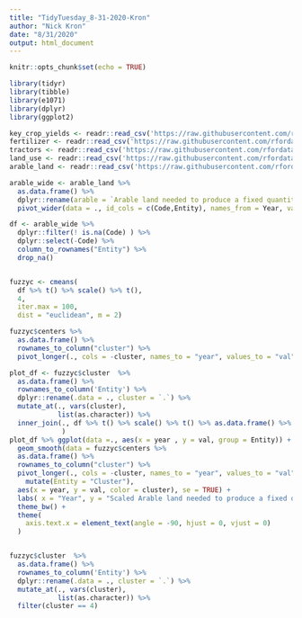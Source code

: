 ---
title: "TidyTuesday_8-31-2020-Kron"
author: "Nick Kron"
date: "8/31/2020"
output: html_document
---

```{r setup, include=FALSE}
knitr::opts_chunk$set(echo = TRUE)
```

```{r, message=FALSE,echo=FALSE,error=FALSE}
library(tidyr)
library(tibble)
library(e1071)
library(dplyr)
library(ggplot2)
```

```{r}

key_crop_yields <- readr::read_csv('https://raw.githubusercontent.com/rfordatascience/tidytuesday/master/data/2020/2020-09-01/key_crop_yields.csv')
fertilizer <- readr::read_csv('https://raw.githubusercontent.com/rfordatascience/tidytuesday/master/data/2020/2020-09-01/cereal_crop_yield_vs_fertilizer_application.csv')
tractors <- readr::read_csv('https://raw.githubusercontent.com/rfordatascience/tidytuesday/master/data/2020/cereal_yields_vs_tractor_inputs_in_agriculture.csv')
land_use <- readr::read_csv('https://raw.githubusercontent.com/rfordatascience/tidytuesday/master/data/2020/2020-09-01/land_use_vs_yield_change_in_cereal_production.csv')
arable_land <- readr::read_csv('https://raw.githubusercontent.com/rfordatascience/tidytuesday/master/data/2020/2020-09-01/arable_land_pin.csv')


```

```{r, fig.width=12}


arable_wide <- arable_land %>% 
  as.data.frame() %>% 
  dplyr::rename(arable = `Arable land needed to produce a fixed quantity of crops ((1.0 = 1961))`) %>%
  pivot_wider(data = ., id_cols = c(Code,Entity), names_from = Year, values_from = arable)

df <- arable_wide %>% 
  dplyr::filter(! is.na(Code) ) %>% 
  dplyr::select(-Code) %>% 
  column_to_rownames("Entity") %>%
  drop_na()


fuzzyc <- cmeans(
  df %>% t() %>% scale() %>% t(), 
  4,  
  iter.max = 100, 
  dist = "euclidean", m = 2)

fuzzyc$centers %>% 
  as.data.frame() %>% 
  rownames_to_column("cluster") %>% 
  pivot_longer(., cols = -cluster, names_to = "year", values_to = "val")

plot_df <- fuzzyc$cluster  %>%
  as.data.frame() %>%
  rownames_to_column('Entity') %>%
  dplyr::rename(.data = ., cluster = `.`) %>%
  mutate_at(., vars(cluster),
            list(as.character)) %>%
  inner_join(., df %>% t() %>% scale() %>% t() %>% as.data.frame() %>% rownames_to_column("Entity") %>% pivot_longer(. , cols = -Entity, names_to = "year", values_to = "val")
             )
plot_df %>% ggplot(data =., aes(x = year , y = val, group = Entity)) + geom_line( color = "grey") + facet_wrap(facets = "cluster") +
  geom_smooth(data = fuzzyc$centers %>% 
  as.data.frame() %>% 
  rownames_to_column("cluster") %>% 
  pivot_longer(., cols = -cluster, names_to = "year", values_to = "val") %>%
    mutate(Entity = "Cluster"),
  aes(x = year, y = val, color = cluster), se = TRUE) +
  labs( x = "Year", y = "Scaled Arable land needed to produce a fixed quantity of crops") +
  theme_bw() +
  theme(
    axis.text.x = element_text(angle = -90, hjust = 0, vjust = 0)
  )


fuzzyc$cluster  %>%
  as.data.frame() %>%
  rownames_to_column('Entity') %>%
  dplyr::rename(.data = ., cluster = `.`) %>%
  mutate_at(., vars(cluster),
            list(as.character)) %>%
  filter(cluster == 4) 


```

